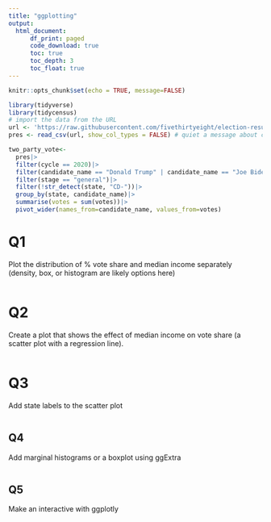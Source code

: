 ```yaml
---
title: "ggplotting"
output: 
  html_document:
      df_print: paged
      code_download: true
      toc: true
      toc_depth: 3
      toc_float: true
---
```



```r
knitr::opts_chunk$set(echo = TRUE, message=FALSE)
```

```r
library(tidyverse)
library(tidycensus)
# import the data from the URL
url <- 'https://raw.githubusercontent.com/fivethirtyeight/election-results/main/election_results_presidential.csv'
pres <- read_csv(url, show_col_types = FALSE) # quiet a message about column types

two_party_vote<-
  pres|>
  filter(cycle == 2020)|>
  filter(candidate_name == "Donald Trump" | candidate_name == "Joe Biden")|>
  filter(stage == "general")|>
  filter(!str_detect(state, "CD-"))|>
  group_by(state, candidate_name)|>
  summarise(votes = sum(votes))|>
  pivot_wider(names_from=candidate_name, values_from=votes)
```
# Q1

Plot the distribution of % vote share and median income separately (density, box, or histogram are likely options here)

```r


```


# Q2

Create a plot that shows the effect of median income on vote share (a scatter plot with a regression line).


```r

```



# Q3 

Add state labels to the scatter plot

```r


```

## Q4

Add marginal histograms or a boxplot using ggExtra

```r


```



## Q5 

Make an interactive with ggplotly

```r


```



